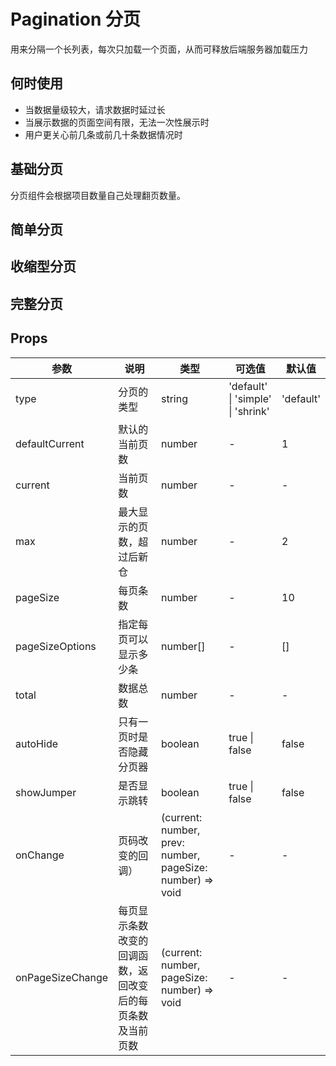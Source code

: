 # Pagination 分页

用来分隔一个长列表，每次只加载一个页面，从而可释放后端服务器加载压力

## 何时使用

- 当数据量级较大，请求数据时延过长
- 当展示数据的页面空间有限，无法一次性展示时
- 用户更关心前几条或前几十条数据情况时

## 基础分页

分页组件会根据项目数量自己处理翻页数量。


<DemoBase />

## 简单分页


<DemoEasy />

## 收缩型分页


<DemoShrink />

## 完整分页


<DemoIntack />

## Props

| 参数             | 说明                                                       | 类型                                                      | 可选值                            | 默认值    |
| ---------------- | ---------------------------------------------------------- | --------------------------------------------------------- | --------------------------------- | --------- |
| type             | 分页的类型                                                 | string                                                    | 'default' \| 'simple' \| 'shrink' | 'default' |
| defaultCurrent   | 默认的当前页数                                             | number                                                    | -                                 | 1         |
| current          | 当前页数                                                   | number                                                    | -                                 | -         |
| max              | 最大显示的页数，超过后新仓                                 | number                                                    | -                                 | 2         |
| pageSize         | 每页条数                                                   | number                                                    | -                                 | 10        |
| pageSizeOptions  | 指定每页可以显示多少条                                     | number[]                                                  | -                                 | []        |
| total            | 数据总数                                                   | number                                                    | -                                 | -         |
| autoHide         | 只有一页时是否隐藏分页器                                   | boolean                                                   | true \| false                     | false     |
| showJumper       | 是否显示跳转                                               | boolean                                                   | true \| false                     | false     |
| onChange         | 页码改变的回调）                                           | (current: number, prev: number, pageSize: number) => void | -                                 | -         | - |
| onPageSizeChange | 每页显示条数改变的回调函数，返回改变后的每页条数及当前页数 | (current: number, pageSize: number) => void               | -                                 | -         | - |

